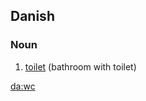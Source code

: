 ==Danish==

===Noun===
{{infl|da|noun|g=n}}

# [[toilet]] (bathroom with toilet)

{{tbot entry|Danish|toilet|2007|December|da}}

[[da:wc]]